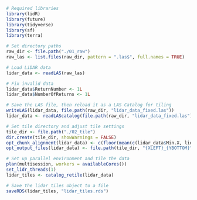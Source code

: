 
```r
# Required libraries
library(lidR)
library(future)
library(tidyverse)
library(sf)
library(terra)

# Set directory paths
raw_dir <- file.path("./01_raw")
raw_las <- list.files(raw_dir, pattern = ".las$", full.names = TRUE)
```


```r
# Load LiDAR data
lidar_data <- readLAS(raw_las)

# Fix invalid data
lidar_data$ReturnNumber <- 1L
lidar_data$NumberOfReturns <- 1L
```


```r
# Save the LAS file, then reload it as a LAS Catalog for tiling
writeLAS(lidar_data, file.path(raw_dir, "lidar_data_fixed.las"))
lidar_data <- readLAScatalog(file.path(raw_dir, "lidar_data_fixed.las"), chunk_size = 105, chunk_buffer = 0)
```


```r
# Set tile directory and adjust tile settings
tile_dir <- file.path("./02_tile")
dir.create(tile_dir, showWarnings = FALSE)
opt_chunk_alignment(lidar_data) <- c(floor(mean(c(lidar_data$Min.X, lidar_data$Max.X))), floor(mean(c(lidar_data$Min.Y, lidar_data$Max.Y))))
opt_output_files(lidar_data) <- file.path(tile_dir, "{XLEFT}_{YBOTTOM}")
```


```r
# Set up parallel environment and tile the data
plan(multisession, workers = availableCores())
set_lidr_threads(1)
lidar_tiles <- catalog_retile(lidar_data)

# Save the lidar_tiles object to a file
saveRDS(lidar_tiles, "lidar_tiles.rds")
```


